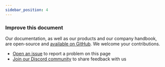 ```yaml
---
sidebar_position: 4
---
```


### Improve this document
Our documentation, as well as our products and our company handbook, are open-source and [available on GitHub](https://github.com/watermelontools/docs). We welcome your contributions. 
- [Open an issue](https://github.com/watermelontools/docs/issues/new) to report a problem on this page
- [Join our Discord community](https://discord.com/invite/H4AE6b9442) to share feedback with us